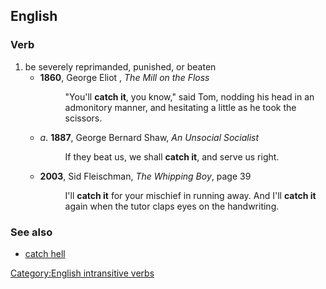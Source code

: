 {{rfc|See also as level 2 header}}
==English==
===Verb===
{{en-verb|catches it|catch it|caught it}}
# be severely reprimanded, punished, or beaten
#* '''1860''', George Eliot , ''The Mill on the Floss''
#*: "You'll '''catch it''', you know," said Tom, nodding his head in an admonitory manner, and hesitating a little as he took the scissors.
#* ''a''. '''1887''', George Bernard Shaw, ''An Unsocial Socialist'' 
#*: If they beat us, we shall '''catch it''', and serve us right.
#* '''2003''', Sid Fleischman, ''The Whipping Boy'', page 39
#*: I'll '''catch it''' for your mischief in running away. And I'll '''catch it''' again when the tutor claps eyes on the handwriting.

===See also===
* [[catch hell]]

[[Category:English intransitive verbs]]